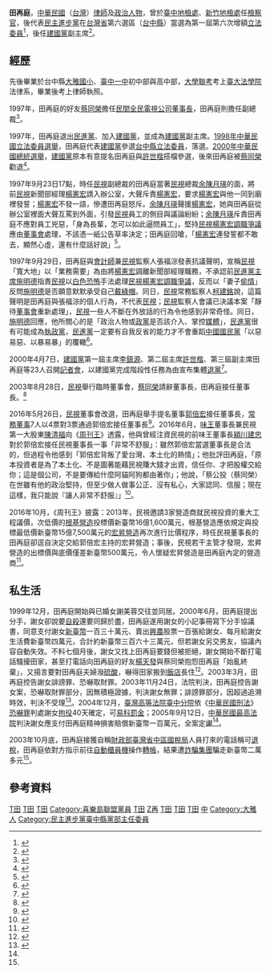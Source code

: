 {{Infobox_officeholder
| name = 田再庭
| image name =
| width = 
| now = 中華民國（台灣）政治人士 
| period = 
| sex = 男 
| Native place =
| nationality  = {{ROC}}
| date of birth = {{TWN}}
| party = {{Dpp|26px}}（?年-1997年）<br>{{TWIP}}（1997年-2019年）<br>[[喜樂島聯盟|喜樂島聯盟]]（2019年7月20日-）
| place of birth = 
| educate = 
*臺中縣大雅鄉大雅國民學校
*臺灣省立臺中第一中學初中部
*臺灣省立臺中第一中學高中部
*國立臺灣大學法學院法律學系 法律學學士
| past = 
*[[台灣省菸酒公賣局|台灣省菸酒公賣局]]課員<br><span style="color: blue;">(1954年下半年)</span>
* [[司法官訓練所|司法官訓練所]]第一期結業<br><span style="color: blue;">(1955年-1956年1月)</span>
*臺中地檢處、新竹地檢處檢察官<br><span style="color: blue;">(1956年1月-1963年5月)</span>
*執業律師<br><span style="color: blue;">(1963年6月-)</span>
*1977年起先後任豐年開發股份有限公司、[[興農股份有限公司|興農股份有限公司]]董事或監察人
*民進黨第一、二屆仲裁委員
*民進黨台中縣黨部主任委員
*第一屆第六次增額立法委員<br><span style="color: blue;">(1990年-1993年)</span>
*[[民間全民電視股份有限公司|民間全民電視股份有限公司]]副總裁<br><span style="color: blue;">(1997年)</span>
*[[建國黨|建國黨]]副主席
*民間全民電視股份有限公司董事長<br><span style="color: blue;">(2003年8月-2016年5月)</span>
}}

'''田再庭'''，[[中華民國|中華民國]]（[[台灣|台灣]]）[[律師|律師]]及[[政治人物|政治人物]]，曾於[[臺中地檢處|臺中地檢處]]、[[臺灣新竹地方法院檢察署|新竹地檢處]]任[[檢察官|檢察官]]，後代表[[民主進步黨|民主進步黨]]在[[台灣省|台灣省]]第六選區（[[台中縣|台中縣]]）當選為第一屆第六次增額[[立法委員|立法委員]]<ref>{{Cite web |url=http://npl.ly.gov.tw/do/www/commissionerInfo?id=524&expireBack=01&expire=01&act=exp&keyword=&orderBy=name&nameOrder=true&eleDisOrder=false |title=立法院國會圖書館 第１屆立法委員個人資料 田再庭 |accessdate=2008-07-29 |archive-date=2013-09-27 |archive-url=https://web.archive.org/web/20130927193807/http://npl.ly.gov.tw/do/www/commissionerInfo?id=524&expireBack=01&expire=01&act=exp&keyword=&orderBy=name&nameOrder=true&eleDisOrder=false |dead-url=no }}</ref>，後任[[建國黨|建國黨]]副主席<ref>{{Cite web|url=http://forums.chinatimes.com.tw/report/vote2000/chen/88121819.htm|author=吳典蓉|language=zh-tw|title=建國黨表態挺扁|publisher=[[中國時報|中國時報]]|date=1999-12-18|accessdate=2014-11-17|deadurl=yes|archiveurl=https://web.archive.org/web/20141129020217/http://forums.chinatimes.com.tw/report/vote2000/chen/88121819.htm|archivedate=2014-11-29}}</ref>。

==經歷==
先後畢業於台中縣[[大雅國小|大雅國小]]、[[臺中一中|臺中一中]]初中部與高中部，[[大學聯考|大學聯考]]考上[[臺大法學院|臺大法學院]]法律系，畢業後考上律師執照。

1997年，田再庭的好友[[蔡同榮|蔡同榮]]擔任[[民間全民電視公司|民間全民電視公司]][[董事長|董事長]]，田再庭則擔任副總裁<ref>{{Cite web|url=|author=康依倫、楊一峰|language=zh-tw|title=民視事件的觀察面向之一：內部派系鬥爭與統獨暗流 民視大股東群醞釀撤換蔡同榮|publisher=《[[新新聞|新新聞]]》第551期（1997年9月28日至10月4日）|date=1997-09-28|accessdate=2015-01-04|pages=45－46}}</ref>。

1997年，田再庭退出[[民進黨|民進黨]]、加入[[建國黨|建國黨]]，並成為[[建國黨|建國黨]]副主席。[[1998年中華民國立法委員選舉|1998年中華民國立法委員選舉]]，田再庭代表[[建國黨|建國黨]]參選[[台中縣|台中縣]][[立法委員|立法委員]]，落選。[[2000年中華民國總統選舉|2000年中華民國總統選舉]]，[[建國黨|建國黨]]原本有意提名田再庭與[[許世楷|許世楷]]搭檔參選，後來田再庭被[[蔡同榮|蔡同榮]]勸退<ref name="田出身法界卻官司纏身">{{Cite web|url=http://www.appledaily.com.tw/appledaily/article/headline/20031125/521525|author=郭敏政、洪紹欽|language=zh-tw|title=田出身法界卻官司纏身|publisher=[[台灣蘋果日報|台灣蘋果日報]]|date=2003-11-25|accessdate=2015-01-03|archive-date=2015-01-03|archive-url=https://web.archive.org/web/20150103104947/http://www.appledaily.com.tw/appledaily/article/headline/20031125/521525|dead-url=no}}</ref>。

1997年9月23日17點，時任[[民視|民視]]副總裁的田再庭當著[[民視|民視]]總裁[[余陳月瑛|余陳月瑛]]的面，將前[[民視|民視]]新聞部經理[[楊憲宏|楊憲宏]]請入辦公室，大聲斥責[[楊憲宏|楊憲宏]]，要求[[楊憲宏|楊憲宏]]與他一同到廟裡發誓；[[楊憲宏|楊憲宏]]不發一語，慘遭田再庭怒斥。[[余陳月瑛|余陳月瑛]]聲援[[楊憲宏|楊憲宏]]，她與田再庭從辦公室裡面大聲互罵到外面，引發[[民視|民視]]員工的側目與議論紛紛；[[余陳月瑛|余陳月瑛]]斥責田再庭不應對員工兇惡，「身為長輩，怎可以如此逼問員工」，堅持[[民視楊憲宏調職爭議|民視楊憲宏調職爭議]]應由[[董事會|董事會]]處理，不該憑一紙公告草率決定；田再庭回嗆，「[[楊憲宏|楊憲宏]]連發誓都不敢去，顯然心虛，還有什麼話好說」<ref>{{cite news|language=zh-tw|author=游智森|url=|title=總裁 副總裁 公然對罵|work=|publisher=[[大成影劇報|大成影劇報]]|pages=4|date=1997-09-24|accessdate=2016-06-10}}</ref>。

1997年9月29日，田再庭與[[會計師|會計師]]兼[[民視|民視]]監察人張福淙發表抗議聲明，宣稱[[民視|民視]]「寬大地」以「業務需要」為由將[[楊憲宏|楊憲宏]]調離新聞部經理職務，不承認前[[民進黨主席|民進黨主席]][[施明德|施明德]]指責[[民視|民視]]以[[白色恐怖|白色恐怖]]手法處理[[民視楊憲宏調職爭議|民視楊憲宏調職爭議]]，反而以「妻子[[偷情|偷情]]」反問[[施明德|施明德]]是否願意默默承受自己[[戴綠帽|戴綠帽]]。同日，[[民視|民視]]常務監察人[[柯建銘|柯建銘]]說，這篇聲明是田再庭與張福淙的個人行為，不代表[[民視|民視]]；[[民視|民視]]監察人會議已決議本案「靜待[[董事會|董事會]]重新處理」，[[民視|民視]]一些人不斷在外放話的行為令他感到非常奇怪。同日，[[施明德|施明德]]回應，他所關心的是「政治人物或[[政黨|政黨]]是否該介入、掌控[[媒體|媒體]]」，[[民進黨|民進黨]]很有可能成為[[執政黨|執政黨]]，[[民進黨|民進黨]]一定要有自我反省的能力才不會重蹈[[中國國民黨|中國國民黨]]「以惡易惡、以暴易暴」的覆轍<ref>{{cite news|language=zh-tw|author=白立品|url=|title=施明德放話 田再庭抗議|work=|publisher=大成影劇報|pages=2|date=1997-09-30|accessdate=2016-06-10}}</ref>。

2000年4月7日，[[建國黨|建國黨]]第一屆主席[[李鎮源|李鎮源]]、第二屆主席[[許世楷|許世楷]]、第三屆副主席田再庭等23人召開[[記者會|記者會]]，以建國黨完成階段性任務為由宣布集體[[退黨|退黨]]<ref>{{Cite web|url=http://forums.chinatimes.com/special/independent/89cc407b.htm|author=郭淑媛|language=zh-tw|title=建國黨創黨元老 集體退黨|publisher=[[中時晚報|中時晚報]]|date=2000-04-07|accessdate=2015-09-11|archive-date=2016-09-15|archive-url=https://web.archive.org/web/20160915173234/http://forums.chinatimes.com/special/independent/89cc407b.htm|dead-url=no}}</ref>。

2003年8月28日，[[民視|民視]]舉行臨時董事會，[[蔡同榮|蔡同榮]]請辭董事長，田再庭接任董事長。<ref>{{cite news|language=zh-tw|author=吳素柔|url=http://www.cnanews.gov.tw/spec/specread.php?id=200308280365&pt=23&LArr=200308310249,200308310052,200308300264,200308300262,200308300236,200308300171,200308300127,200308300125,200308300076,200308300037,200308290413,200308290370,200308290151,200308290135,200308290134,200308290091,200308290083,200308290080,200308280426,200308280400,200308280389,200308280370,200308280368,200308280365,200308280267,200308280223,200308280187,200308280027,200308280026,200308270386,200308270358,200308270330,200308270327,200308270288,200308270111,200308270062,200308270037,200308270032,200308270030,200308270027,200308260396,200308260354,200308260296,200308260266,200308260243,200308260202,200308260131,200308260101,200308260095,200308260035&no=0010|title=蔡同榮請辭民視董事長 遺缺田再庭接任|work=|publisher=[[中央通訊社|中央通訊社]]|pages=|date=2003-08-28|accessdate=2014-03-25|archive-date=2015-01-03|archive-url=https://web.archive.org/web/20150103095720/http://www.cnanews.gov.tw/spec/specread.php?id=200308280365&pt=23&LArr=200308310249,200308310052,200308300264,200308300262,200308300236,200308300171,200308300127,200308300125,200308300076,200308300037,200308290413,200308290370,200308290151,200308290135,200308290134,200308290091,200308290083,200308290080,200308280426,200308280400,200308280389,200308280370,200308280368,200308280365,200308280267,200308280223,200308280187,200308280027,200308280026,200308270386,200308270358,200308270330,200308270327,200308270288,200308270111,200308270062,200308270037,200308270032,200308270030,200308270027,200308260396,200308260354,200308260296,200308260266,200308260243,200308260202,200308260131,200308260101,200308260095,200308260035&no=0010|dead-url=no}}</ref>

2016年5月26日，[[民視|民視]]董事會改選，田再庭舉手提名董事[[郭倍宏|郭倍宏]]接任董事長，[[常務董事|常務董事]]7人以4票對3票通過郭倍宏接任董事長<ref>{{cite news|author=洪秀瑛、林淑娟|title=17年拚出黃金電視台 不滿董事長改選惹議 陳剛信口頭辭民視|url=http://www.chinatimes.com/newspapers/20160528000592-260112|publisher=中國時報|date=2016-05-28|accessdate=2016-06-10|archive-date=2016-05-31|archive-url=https://web.archive.org/web/20160531160458/http://www.chinatimes.com/newspapers/20160528000592-260112|dead-url=no}}</ref>。2016年6月，[[味王|味王]]董事長兼民視第一大股東[[陳清福|陳清福]]向《[[周刊王|周刊王]]》透露，他與曾經注資民視的前味王董事長[[穎川建忠|穎川建忠]]對於郭倍宏接任民視董事長一事「非常不舒服」：雖然郭倍宏當選董事長是合法的，但過程令他感到「郭倍宏背叛了愛台灣、本土化的熱情」；他批評田再庭，「原本投資者是為了本土化、不是圖著能藉民視賺大錢才出資，信任你、才把股權交給你；這是個公司，不是要傳給什麼阿貓阿狗都由著你」；他說，「蔡公投（蔡同榮）在世雖有他的政治堅持，但至少做人做事公正、沒有私心，大家認同、信服；現在這樣，我只能說『讓人非常不舒服』」<ref>{{Cite news|url=http://magazine.chinatimes.com/wantweekly/20160621003964-300109|author=王超群|title=蔡同榮女密友拉胞弟 掀民視家變|publisher=《周刊王》第113期|date=2016-06-21|accessdate=2016-12-13|quote=|archive-date=2016-12-20|archive-url=https://web.archive.org/web/20161220160125/http://magazine.chinatimes.com/wantweekly/20160621003964-300109|dead-url=no}}</ref>。

2016年10月，《周刊王》披露：2013年，民視邀請3家營造商就民視投資的重大工程議價，次低價的[[根基營造|根基營造]]投標價新臺幣16億1,600萬元，根基營造應依規定與投標最低價新臺幣15億7,500萬元的[[宏昇營造|宏昇營造]]再次進行比價程序，時任民視董事長的田再庭卻逕自決定交給郭倍宏主持的宏昇營造；事後，民視若干主管才發現，宏昇營造的出標價與底價僅差新臺幣500萬元，令人懷疑宏昇營造是田再庭內定的營造商<ref>{{Cite news|url=http://wantweekly.chinatimes.com/20161004005998-262002|author=王超群|title=揭民視董座包工程真面目 李敖：郭倍宏淪國民黨狗腿特務|publisher=《周刊王》第130期|date=2016-10-04|accessdate=2016-12-13|archive-url=https://web.archive.org/web/20161220155358/http://wantweekly.chinatimes.com/20161004005998-262002|archive-date=2016-12-20|dead-url=yes}}</ref>。

==私生活==
1999年12月，田再庭開始與已婚女謝美蓉交往並同居。2000年6月，田再庭提出分手，謝女卻說要[[自殺|自殺]]還要同歸於盡，田再庭遂用謝女的小記事冊寫下分手協議書，同意支付謝女[[新臺幣|新臺幣]]一百三十萬元、賣出[[興農|興農]]股票一百張給謝女、每月給謝女生活費新臺幣四萬元，合計約新臺幣三百六十三萬元，但若謝女另交男友，協議內容自動失效。不料七個月後，謝女又找上田再庭要錢但被拒絕，謝女開始不斷打電話騷擾田家，甚至打電話向田再庭的好友[[楊天發|楊天發]]與蔡同榮抱怨田再庭「始亂終棄」，又揚言要對田再庭夫婦潑[[硫酸|硫酸]]，嚇得田家搬到[[飯店|飯店]]長住<ref name="民視老董婚外情獲賠">{{cite news|url=http://www.appledaily.com.tw/appledaily/article/headline/20050913/2048756|author=賴心瑩|title=民視老董婚外情獲賠|work=台灣蘋果日報|date=2005-09-13|accessdate=2015-01-03|archive-date=2015-01-03|archive-url=https://web.archive.org/web/20150103070843/http://www.appledaily.com.tw/appledaily/article/headline/20050913/2048756|dead-url=no}}</ref>。2003年3月，田再庭控告謝女誹謗罪、恐嚇取財罪。2003年11月24日，法院判決，田再庭控告謝女案，恐嚇取財罪部分，因無積極證據，判決謝女無罪；誹謗罪部分，因超過追溯時效，判決不受理<ref>{{Cite web|url=http://www.appledaily.com.tw/appledaily/article/headline/20031125/521525|author=鄧玉瑩|language=zh-tw|title=民視董座婚外情分手費363萬|publisher=台灣蘋果日報|date=2003-11-25|accessdate=2015-01-03|archive-date=2015-01-03|archive-url=https://web.archive.org/web/20150103104947/http://www.appledaily.com.tw/appledaily/article/headline/20031125/521525|dead-url=no}}</ref>。2004年12月，[[臺灣高等法院臺中分院|臺灣高等法院臺中分院]]依《[[中華民國刑法|中華民國刑法]]》[[恐嚇罪|恐嚇罪]]判處謝女[[拘役|拘役]]40天確定，可[[易科罰金|易科罰金]]；2005年9月12日，[[中華民國最高法院|中華民國最高法院]]判決謝女應支付田再庭精神損害賠償新臺幣一百萬元，全案定讞<ref name="民視老董婚外情獲賠" />。

2003年10月底，田再庭接獲自稱[[財政部臺灣省中區國稅局|財政部臺灣省中區國稅局]]人員打來的電話稱可[[退稅|退稅]]，田再庭依對方指示前往[[自動櫃員機|自動櫃員機]]操作[[轉帳|轉帳]]，結果遭[[詐騙集團|詐騙集團]]騙走新臺幣二萬多元<ref name="田出身法界卻官司纏身" />。

==參考資料==
<div class="references-small">
<references />
</div>

[[Category:第一屆立法院第六次增額立法委員|T田]]
[[Category:前民主進步黨黨員|T田]]
[[Category:前建國黨黨員|T田]]
[[Category:喜樂島聯盟黨員|Category:喜樂島聯盟黨員]]
[[Category:民視董事長|T田]]
[[Category:田姓|Z再]]
[[Category:臺灣省立臺中第一高級中學校友|T田]]
[[Category:國立臺灣大學法律學院校友|T田]]
[[Category:中華民國檢察官|T田]]
[[Category:民主進步黨籍立法委員|中]]
[[Category:大雅人|Category:大雅人]]
[[Category:民主進步黨臺中縣黨部主任委員|Category:民主進步黨臺中縣黨部主任委員]]